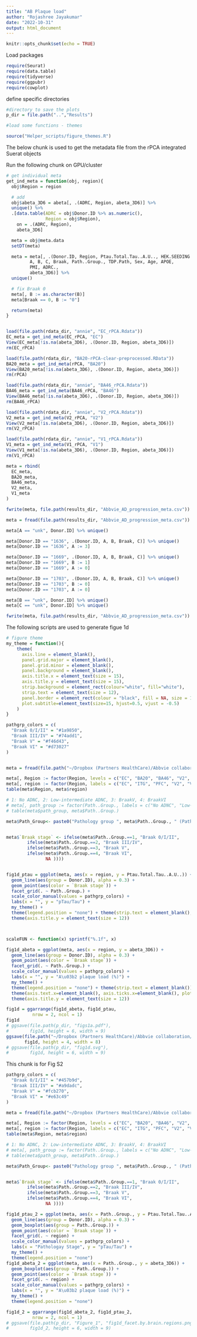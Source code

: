 ```yaml
---
title: "AB Plaque load"
author: "Rojashree Jayakumar"
date: "2022-10-31"
output: html_document
---
```


```r
knitr::opts_chunk$set(echo = TRUE)
```

Load packages
```r
require(Seurat)
require(data.table)
require(tidyverse)
require(ggpubr)
require(cowplot)
```

define specific directories
```r
#directory to save the plots
p_dir = file.path("..","Results")

#load some functions - themes

source("Helper_scripts/figure_themes.R")
```


The below chunk is used to get the metadata file from the rPCA integrated Suerat objects

Run the following chunk on GPU/cluster

```r
# get individual meta
get_ind_meta = function(obj, region){
  obj$Region = region

  # add
  obj$abeta_3D6 = abeta[, .(ADRC, Region, abeta_3D6)] %>%
  unique() %>%
  .[data.table(ADRC = obj$Donor.ID %>% as.numeric(),
               Region = obj$Region),
    on = .(ADRC, Region),
    abeta_3D6]

  meta = obj@meta.data
  setDT(meta)

  meta = meta[, .(Donor.ID, Region, Ptau.Total.Tau..A.U.., HEK.SEEDING..IFD.,
         A, B, C, Braak, Path..Group., TDP.Path, Sex, Age, APOE,
         PMI, ADRC.,
         abeta_3D6)] %>%
  unique()

  # fix Braak 0
  meta[, B := as.character(B)]
  meta[Braak == 0, B := "0"]

  return(meta)
}


load(file.path(rdata_dir, "annie", "EC_rPCA.Rdata"))
EC_meta = get_ind_meta(EC_rPCA, "EC")
View(EC_meta[!is.na(abeta_3D6), .(Donor.ID, Region, abeta_3D6)])
rm(EC_rPCA)

load(file.path(rdata_dir, "BA20-rPCA-clear-preprocessed.RData"))
BA20_meta = get_ind_meta(rPCA, "BA20")
View(BA20_meta[!is.na(abeta_3D6), .(Donor.ID, Region, abeta_3D6)])
rm(rPCA)

load(file.path(rdata_dir, "annie", "BA46_rPCA.Rdata"))
BA46_meta = get_ind_meta(BA46_rPCA, "BA46")
View(BA46_meta[!is.na(abeta_3D6), .(Donor.ID, Region, abeta_3D6)])
rm(BA46_rPCA)

load(file.path(rdata_dir, "annie", "V2_rPCA.Rdata"))
V2_meta = get_ind_meta(V2_rPCA, "V2")
View(V2_meta[!is.na(abeta_3D6), .(Donor.ID, Region, abeta_3D6)])
rm(V2_rPCA)

load(file.path(rdata_dir, "annie", "V1_rPCA.Rdata"))
V1_meta = get_ind_meta(V1_rPCA, "V1")
View(V1_meta[!is.na(abeta_3D6), .(Donor.ID, Region, abeta_3D6)])
rm(V1_rPCA)

meta = rbind(
  EC_meta,
  BA20_meta,
  BA46_meta,
  V2_meta,
  V1_meta
)

fwrite(meta, file.path(results_dir, "Abbvie_AD_progression_meta.csv"))

meta = fread(file.path(results_dir, "Abbvie_AD_progression_meta.csv"))

meta[A == "unk", Donor.ID] %>% unique()

meta[Donor.ID == "1636", .(Donor.ID, A, B, Braak, C)] %>% unique()
meta[Donor.ID == "1636", A := 3]

meta[Donor.ID == "1669", .(Donor.ID, A, B, Braak, C)] %>% unique()
meta[Donor.ID == "1669", B := 1]
meta[Donor.ID == "1669", A := 0]

meta[Donor.ID == "1703", .(Donor.ID, A, B, Braak, C)] %>% unique()
meta[Donor.ID == "1703", B := 0]
meta[Donor.ID == "1703", A := 0]

meta[B == "unk", Donor.ID] %>% unique()
meta[C == "unk", Donor.ID] %>% unique()

fwrite(meta, file.path(results_dir, "Abbvie_AD_progression_meta.csv"))
```


The following scripts are used to generate figue 1d

```r
# figure theme
my_theme = function(){
    theme(
      axis.line = element_blank(),
      panel.grid.major = element_blank(), 
      panel.grid.minor = element_blank(),
      panel.background = element_blank(),
      axis.title.x = element_text(size = 15), 
      axis.title.y = element_text(size = 15), 
      strip.background = element_rect(colour="white", fill="white"),
      strip.text = element_text(size = 12),
      panel.border = element_rect(colour = "black", fill = NA, size = 1.5),
      plot.subtitle=element_text(size=15, hjust=0.5, vjust = -0.5)
    )
}

pathgrp_colors = c(
  "Braak 0/I/II" = "#1a9850",
  "Braak III/IV" = "#74add1",
  "Braak V" = "#f46d43",
  "Braak VI" = "#d73027"
)


meta = fread(file.path("~/Dropbox (Partners HealthCare)/Abbvie collaboration/Astrocytes scripts/Data/Fig1_data/Abbvie_AD_progression_meta.csv"))

meta[, Region := factor(Region, levels = c("EC", "BA20", "BA46", "V2", "V1"))]
meta[, region := factor(Region, labels = c("EC", "ITG", "PFC", "V2", "V1"))]
table(meta$Region, meta$region)

# 1: No ADNC, 2: Low-intermediate ADNC, 3: BraakV, 4: BraakVI
# meta[, path_group := factor(Path..Group., labels = c("No ADNC", "Low-intermediate\nADNC", "BraakV", "BraakVI"))]
# table(meta$path_group, meta$Path..Group.)

meta$Path_Group<- paste0("Pathology group ", meta$Path..Group., " (Path", meta$Path..Group.,")")


meta$`Braak stage` <- ifelse(meta$Path..Group.==1, "Braak 0/I/II",
        ifelse(meta$Path..Group.==2, "Braak III/IV",
        ifelse(meta$Path..Group.==3, "Braak V",
        ifelse(meta$Path..Group.==4, "Braak VI",
               NA ))))


fig1d_ptau = ggplot(meta, aes(x = region, y = Ptau.Total.Tau..A.U..)) +
  geom_line(aes(group = Donor.ID), alpha = 0.3) +
  geom_point(aes(color = `Braak stage`)) +
  facet_grid(. ~ Path..Group.) +
  scale_color_manual(values = pathgrp_colors) +
  labs(x = "", y = "pTau/Tau") + 
  my_theme() + 
  theme(legend.position = "none") + theme(strip.text = element_blank(), plot.margin=unit(c(-0.2,1,1,1), "cm")) +
  theme(axis.title.y = element_text(size = 12))



scaleFUN <- function(x) sprintf("%.1f", x)

fig1d_abeta = ggplot(meta, aes(x = region, y = abeta_3D6)) +
  geom_line(aes(group = Donor.ID), alpha = 0.3) +
  geom_point(aes(color = `Braak stage`)) +
  facet_grid(. ~ Path..Group.) +
  scale_color_manual(values = pathgrp_colors) +
  labs(x = "", y = "A\u03b2 plaque load (%)") +
  my_theme() +
  theme(legend.position = "none") + theme(strip.text = element_blank()) +
  theme(axis.text.x=element_blank(), axis.ticks.x=element_blank(), plot.margin=unit(c(1,1,-0.2,1), "cm")) +  scale_y_continuous(labels=scaleFUN) +
  theme(axis.title.y = element_text(size = 12))

fig1d = ggarrange(fig1d_abeta, fig1d_ptau,
          nrow = 2, ncol = 1)
fig1d
# ggsave(file.path(p_dir, "figs1a.pdf"),
#        fig1d, height = 6, width = 9)
ggsave(file.path("~/Dropbox (Partners HealthCare)/Abbvie collaboration/Astrocytes scripts/Results/Figure_1/fig1d.png"),
       fig1d, height = 4, width = 8)
# ggsave(file.path(p_dir, "fig1d.svg"),
#        fig1d, height = 6, width = 9)
```
This chunk is for Fig S2

```r
pathgrp_colors = c(
  "Braak 0/I/II" = "#457b9d",
  "Braak III/IV" = "#a9dadc",
  "Braak V" = "#fcb270",
  "Braak VI" = "#e63c49"
)

meta = fread(file.path("~/Dropbox (Partners HealthCare)/Abbvie collaboration/Astrocytes scripts/Data/Fig1_data/Abbvie_AD_progression_meta.csv"))

meta[, Region := factor(Region, levels = c("EC", "BA20", "BA46", "V2", "V1"))]
meta[, region := factor(Region, labels = c("EC", "ITG", "PFC", "V2", "V1"))]
table(meta$Region, meta$region)

# 1: No ADNC, 2: Low-intermediate ADNC, 3: BraakV, 4: BraakVI
# meta[, path_group := factor(Path..Group., labels = c("No ADNC", "Low-intermediate\nADNC", "BraakV", "BraakVI"))]
# table(meta$path_group, meta$Path..Group.)

meta$Path_Group<- paste0("Pathology group ", meta$Path..Group., " (Path", meta$Path..Group.,")")


meta$`Braak stage` <- ifelse(meta$Path..Group.==1, "Braak 0/I/II",
        ifelse(meta$Path..Group.==2, "Braak III/IV",
        ifelse(meta$Path..Group.==3, "Braak V",
        ifelse(meta$Path..Group.==4, "Braak VI",
               NA ))))

fig1d_ptau_2 = ggplot(meta, aes(x = Path..Group., y = Ptau.Total.Tau..A.U..)) +
  geom_line(aes(group = Donor.ID), alpha = 0.3) +
  geom_boxplot(aes(group = Path..Group.)) +
  geom_point(aes(color = `Braak stage`)) +
  facet_grid(. ~ region) +
  scale_color_manual(values = pathgrp_colors) +
  labs(x = "Pathologay Stage", y = "pTau/Tau") +
  my_theme() +
  theme(legend.position = "none")
fig1d_abeta_2 = ggplot(meta, aes(x = Path..Group., y = abeta_3D6)) +
  geom_boxplot(aes(group = Path..Group.)) +
  geom_point(aes(color = `Braak stage`)) +
  facet_grid(. ~ region) +
  scale_color_manual(values = pathgrp_colors) +
  labs(x = "", y = "A\u03b2 plaque load (%)") +
  my_theme() +
  theme(legend.position = "none")

fig1d_2 = ggarrange(fig1d_abeta_2, fig1d_ptau_2,
          nrow = 2, ncol = 1)
# ggsave(file.path(p_dir, "Figure_1", "fig1d_facet.by.brain.regions.png"),
#        fig1d_2, height = 6, width = 9)


```
